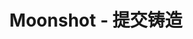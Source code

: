 ---
title: 'Moonshot - 提交铸造'
openapi: '/cn/api-reference/openapi-cn.json POST /solana/moonshot/submitMint'
---
